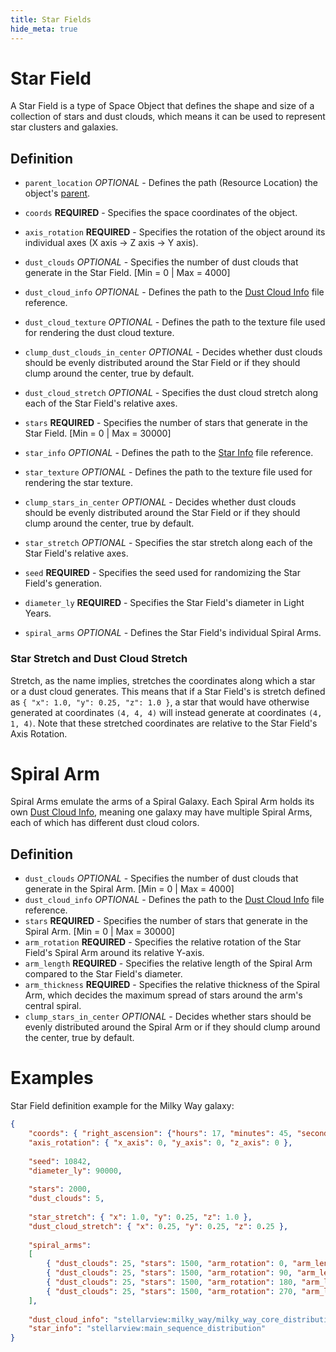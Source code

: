 ```yaml
---
title: Star Fields
hide_meta: true
---
```


# Star Field

A Star Field is a type of Space Object that defines the shape and size of a collection of stars and dust clouds,
which means it can be used to represent star clusters and galaxies.

## Definition

* `parent_location` *OPTIONAL* - Defines the path (Resource Location) the object's [parent](https://moddedmc.wiki/cs/project/stellarview/docs/resourcepacks/space_objects).
* `coords` **REQUIRED** - Specifies the space coordinates of the object.
* `axis_rotation` **REQUIRED** - Specifies the rotation of the object around its individual axes (X axis -> Z axis -> Y axis).

* `dust_clouds` *OPTIONAL* - Specifies the number of dust clouds that generate in the Star Field. [Min = 0 | Max = 4000]
* `dust_cloud_info` *OPTIONAL* - Defines the path to the [Dust Cloud Info](https://moddedmc.wiki/cs/project/stellarview/docs/resourcepacks/star_and_dust_cloud_info) file reference.
* `dust_cloud_texture` *OPTIONAL* - Defines the path to the texture file used for rendering the dust cloud texture.
* `clump_dust_clouds_in_center` *OPTIONAL* - Decides whether dust clouds should be evenly distributed around the Star Field or if they should clump around the center, true by default.
* `dust_cloud_stretch` *OPTIONAL* - Specifies the dust cloud stretch along each of the Star Field's relative axes.

* `stars` **REQUIRED** - Specifies the number of stars that generate in the Star Field. [Min = 0 | Max = 30000]
* `star_info` *OPTIONAL* - Defines the path to the [Star Info](https://moddedmc.wiki/cs/project/stellarview/docs/resourcepacks/star_and_dust_cloud_info) file reference.
* `star_texture` *OPTIONAL* - Defines the path to the texture file used for rendering the star texture.
* `clump_stars_in_center` *OPTIONAL* - Decides whether dust clouds should be evenly distributed around the Star Field or if they should clump around the center, true by default.
* `star_stretch` *OPTIONAL* - Specifies the star stretch along each of the Star Field's relative axes.

* `seed` **REQUIRED** - Specifies the seed used for randomizing the Star Field's generation.
* `diameter_ly` **REQUIRED** - Specifies the Star Field's diameter in Light Years.
* `spiral_arms` *OPTIONAL* - Defines the Star Field's individual Spiral Arms.


### Star Stretch and Dust Cloud Stretch

Stretch, as the name implies, stretches the coordinates along which a star or a dust cloud generates.
This means that if a Star Field's is stretch defined as `{ "x": 1.0, "y": 0.25, "z": 1.0 }`,
a star that would have otherwise generated at coordinates `(4, 4, 4)` will instead generate at coordinates `(4, 1, 4)`.
Note that these stretched coordinates are relative to the Star Field's Axis Rotation.


# Spiral Arm

Spiral Arms emulate the arms of a Spiral Galaxy.
Each Spiral Arm holds its own [Dust Cloud Info](https://moddedmc.wiki/cs/project/stellarview/docs/resourcepacks/star_and_dust_cloud_info),
meaning one galaxy may have multiple Spiral Arms, each of which has different dust cloud colors.


## Definition

* `dust_clouds` *OPTIONAL* - Specifies the number of dust clouds that generate in the Spiral Arm. [Min = 0 | Max = 4000]
* `dust_cloud_info` *OPTIONAL* - Defines the path to the [Dust Cloud Info](https://moddedmc.wiki/cs/project/stellarview/docs/resourcepacks/star_and_dust_cloud_info) file reference.
* `stars` **REQUIRED** - Specifies the number of stars that generate in the Spiral Arm. [Min = 0 | Max = 30000]
* `arm_rotation` **REQUIRED** - Specifies the relative rotation of the Star Field's Spiral Arm around its relative Y-axis.
* `arm_length` **REQUIRED** - Specifies the relative length of the Spiral Arm compared to the Star Field's diameter.
* `arm_thickness` **REQUIRED** - Specifies the relative thickness of the Spiral Arm, which decides the maximum spread of stars around the arm's central spiral.
* `clump_stars_in_center` *OPTIONAL* - Decides whether stars should be evenly distributed around the Spiral Arm or if they should clump around the center, true by default.


# Examples

Star Field definition example for the Milky Way galaxy: 
```json
{
	"coords": { "right_ascension": {"hours": 17, "minutes": 45, "seconds": 40.0409}, "declination": {"degrees": -29, "minutes": 0, "seconds": 28.118}, "distance": {"ly": 26996} },
	"axis_rotation": { "x_axis": 0, "y_axis": 0, "z_axis": 0 },
	
	"seed": 10842,
	"diameter_ly": 90000,
	
	"stars": 2000,
	"dust_clouds": 5,
	
	"star_stretch": { "x": 1.0, "y": 0.25, "z": 1.0 },
	"dust_cloud_stretch": { "x": 0.25, "y": 0.25, "z": 0.25 },
	
	"spiral_arms":
	[
		{ "dust_clouds": 25, "stars": 1500, "arm_rotation": 0, "arm_length": 1.6298770314100501, "arm_thickness": 2.0, "dust_cloud_info": "stellarview:milky_way/milky_way_arm_distribution" },
		{ "dust_clouds": 25, "stars": 1500, "arm_rotation": 90, "arm_length": 1.6941251689586823, "arm_thickness": 2.0, "dust_cloud_info": "stellarview:milky_way/milky_way_arm_distribution" },
		{ "dust_clouds": 25, "stars": 1500, "arm_rotation": 180, "arm_length": 1.9660513834462778, "arm_thickness": 2.0, "dust_cloud_info": "stellarview:milky_way/milky_way_arm_distribution" },
		{ "dust_clouds": 25, "stars": 1500, "arm_rotation": 270, "arm_length": 1.8086568638593041, "arm_thickness": 2.0, "dust_cloud_info": "stellarview:milky_way/milky_way_arm_distribution" }
	],
	
	"dust_cloud_info": "stellarview:milky_way/milky_way_core_distribution",
	"star_info": "stellarview:main_sequence_distribution"
}
```
